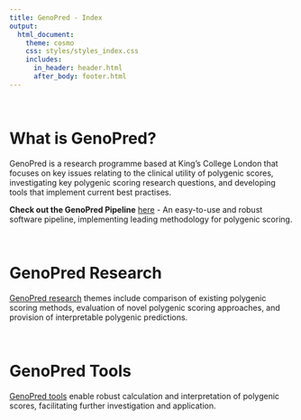 ```yaml
---
title: GenoPred - Index
output: 
  html_document:
    theme: cosmo
    css: styles/styles_index.css
    includes:
      in_header: header.html
      after_body: footer.html
---
```


<br/>

# What is GenoPred?

GenoPred is a research programme based at King’s College London that focuses on key issues relating to the clinical utility of polygenic scores, investigating key polygenic scoring research questions, and developing tools that implement current best practises.

**Check out the GenoPred Pipeline** [here](pipeline_overview.html) - An easy-to-use and robust software pipeline, implementing leading methodology for polygenic scoring.

<br/>

# GenoPred Research

[GenoPred research](research_index.html) themes include comparison of existing polygenic scoring methods, evaluation of novel polygenic scoring approaches, and provision of interpretable polygenic predictions.

<br/>

# GenoPred Tools

[GenoPred tools](tools_index.html) enable robust calculation and interpretation of polygenic scores, facilitating further investigation and application.

<br/>

